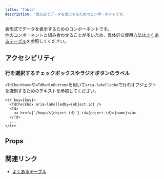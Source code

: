 ```yaml
---
title: 'Table'
description: '表形式でデータを表示するためのコンポーネントです。'
---
```


表形式でデータを表示するためのコンポーネントです。  
他のコンポーネントと組み合わせることが多いため、具体的な使用方法は[よくあるテーブル](/products/design-patterns/smarthr-table/)を参照してください。

<ComponentStory name="Table" />

## アクセシビリティ

### 行を選択するチェックボックスやラジオボタンのラベル

`<TdCheckbox>`や`<TdRadioButton>`を用いて`aria-labelledby`で行のオブジェクトを識別するためのテキストを参照してください。

```tsx
<tr key={key}>
  <TdCheckbox aria-labelledby={object.id} />
  <Td>
    <a href={`/hoge/${object.id}`} id={object.id}>{name}</a>
  </Td>
  ...
</tr>
```

## Props
<ComponentPropsTable name="Table" showTitle />
<ComponentPropsTable name="Th" showTitle />
<ComponentPropsTable name="ThCheckbox" showTitle />
<ComponentPropsTable name="Td" showTitle />
<ComponentPropsTable name="TdCheckbox" showTitle />
<ComponentPropsTable name="TdRadioButton" showTitle />
<ComponentPropsTable name="TableReel" showTitle />
<ComponentPropsTable name="BulkActionRow" showTitle />
<ComponentPropsTable name="WakuWakuButton" showTitle />
<ComponentPropsTable name="EmptyTableBody" showTitle />

## 関連リンク
- [よくあるテーブル](/products/design-patterns/smarthr-table/)
